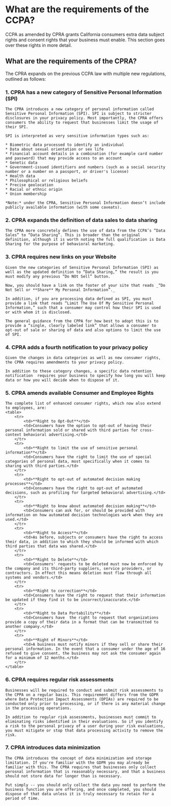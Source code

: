 # What are the requirements of the CCPA?

CCPA as amended by CPRA grants California consumers extra data subject rights and consent rights that your business must enable. This section goes over these rights in more detail. 

## What are the requirements of the CPRA?

The CPRA expands on the previous CCPA law with multiple new regulations, outlined as follows: 

### 1. CPRA has a new category of Sensitive Personal Information (SPI)

    The CPRA introduces a new category of personal information called Sensitive Personal Information (SPI). SPI is subject to stricter disclosures in your privacy policy. Most importantly, the CPRA offers consumers the ability to request that businesses limit the usage of their SPI. 

    SPI is interpreted as very sensitive information types such as:
    
    * Biometric data processed to identify an individual
    * Data about sexual orientation or sex life
    * Financial account details in a combination (for example card number and password) that may provide access to an account
    * Genetic data
    * Government-issued identifiers and numbers (such as a social security number or a number on a passport, or driver's license)
    * Health data
    * Philosophical or religious beliefs
    * Precise geolocation
    * Racial or ethnic origin
    * Union membership

    *Note:* under the CPRA, Sensitive Personal Information doesn’t include publicly available information (with some caveats).

### 2. CPRA expands the definition of data sales to data sharing

    The CPRA more concretely defines the use of data from the CCPA’s “Data Sales” to “Data Sharing”. This is broader than the original definition, although it is worth noting the full qualification is Data Sharing for the purpose of behavioral marketing. 

### 3. CPRA requires new links on your Website

    Given the new categories of Sensitive Personal Information (SPI) as well as the updated definition to “Data Sharing,” the result is you must modify any previous “Do NOt Sell” button. 

    Now, you should have a link on the footer of your site that reads _“Do Not Sell or **Share** My Personal Information”._

    In addition, if you are processing data defined as SPI, you must provide a link that reads “Limit The Use Of My Sensitive Personal Information,” such that a consumer may control how their SPI is used or with whom it is disclosed.

    The general guidance from the CPPA for how best to adopt this is to provide a “single, clearly labeled link” that allows a consumer to opt-out of sale or sharing of data and also options to limit the use of SPI.


### 4. CPRA adds a fourth notification to your privacy policy

    Given the changes in data categories as well as new consumer rights, the CPRA requires amendments to your privacy policy.

    In addition to these category changes, a specific data retention notification  requires your business to specify how long you will keep data or how you will decide when to dispose of it. 



### 5. CPRA amends available Consumer and Employee Rights

    The complete list of enhanced consumer rights, which now also extend to employees, are:
    <table>
        <tr>
            <td>**Right to Opt-Out**</td>
            <td>Consumers have the option to opt-out of having their personal information sold or shared with third parties for cross-context behavioral advertising.</td>
        </tr>
        <tr>
            <td>**Right to limit the use of sensitive personal information**</td>
            <td>Consumers have the right to limit the use of special categories of personal data, most specifically when it comes to sharing with third parties.</td>
        </tr>
        <tr>
            <td>**Right to opt-out of automated decision making processes**</td>
            <td>Consumers have the right to opt-out of automated decisions, such as profiling for targeted behavioral advertising.</td>
        </tr>
        <tr>
            <td>**Right to know about automated decision making**</td>
            <td>Consumers can ask for, or should be provided with information on how automated decision technologies work when they are used.</td>
        </tr>
        <tr>
            <td>**Right to Access**</td>
            <td>As before, subjects or consumers have the right to access their data, in addition to which they should be informed with which third parties that data was shared.</td>
        </tr>
        <tr>
            <td>**Right to Delete**</td>
            <td>Consumers' requests to be deleted must now be enforced by the company and its third-party suppliers, service providers, or contractors. In effect this means deletion must flow through all systems and vendors.</td>
        </tr>
        <tr>
            <td>**Right to correction**</td>
            <td>Consumers have the right to request that their information be updated if they find it to be incorrect/inaccurate.</td>
        </tr>
        <tr>
            <td>**Right to Data Portability**</td>
            <td>Consumers have  the right to request that organizations provide a copy of their data in a format that can be transmitted to another company.</td>
        </tr>
        <tr>
            <td>**Right of Minors**</td>
            <td>A business must notify minors if they sell or share their personal information. In the event that a consumer under the age of 16 refused to give consent, the business may not ask the consumer again for a minimum of 12 months.</td>
        </tr>
    </table>

### 6. CPRA requires regular risk assessments

    Businesses will be required to conduct and submit risk assessments to the CPPA on a regular basis. This requirement differs from the GDPR where Data Protection Impact Assessments (DPIAs) are required to be conducted only prior to processing, or if there is any material change in the processing operations.

    In addition to regular risk assessments, businesses must commit to eliminating risks identified in their evaluations. So if you identify a risk to the personal privacy of a user during your risk evaluations, you must mitigate or stop that data processing activity to remove the risk.

### 7. CPRA introduces data minimization

    The CPRA introduces the concept of data minimization and storage limitation. If you're familiar with the GDPR you may already be familiar with this. The CPRA requires that businesses only collect perosnal information that is reasonably necessary, and that a business should not store data for longer than is necessary.
    
    Put simply -- you should only collect the data you need to perform the business function you are offering, and once completed, you should dispose of that data unless it is truly necessary to retain for a period of time.